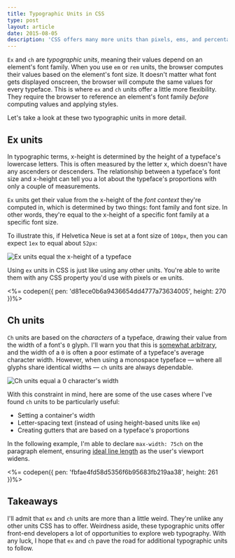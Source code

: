 ```yaml
---
title: Typographic Units in CSS
type: post
layout: article
date: 2015-08-05
description: 'CSS offers many more units than pixels, ems, and percentages. But out of all the units available to us, I find two the most intriguing: ex and ch.'
---
```


`Ex` and `ch` are _typographic units_, meaning their values depend on an element's font family. When you use `em` or `rem` units, the browser computes their values based on the element's font size. It doesn't matter what font gets displayed onscreen, the browser will compute the same values for every typeface. This is where `ex` and `ch` units offer a little more flexibility. They require the browser to reference an element's font family _before_ computing values and applying styles.

Let's take a look at these two typographic units in more detail.

## Ex units

In typographic terms, x-height is determined by the height of a typeface's lowercase letters. This is often measured by the letter x, which doesn't have any ascenders or descenders. The relationship between a typeface's font size and x-height can tell you a lot about the typeface's proportions with only a couple of measurements.

`Ex` units get their value from the x-height of the _font context_ they're computed in, which is determined by two things: font family and font size. In other words, they're equal to the x-height of a specific font family at a specific font size.

To illustrate this, if Helvetica Neue is set at a font size of `100px`, then you can expect `1ex` to equal about `52px`:

![Ex units equal the x-height of a typeface](typographic-units-ex-units.svg)

Using `ex` units in CSS is just like using any other units. You're able to write them with any CSS property you'd use with pixels or `em` units.

<%= codepen({ pen: 'd81ece0b6a9436654dd4777a73634005', height: 270 })%>

## Ch units

`Ch` units are based on the _characters_ of a typeface, drawing their value from the width of a font's `0` glyph. I'll warn you that this is [somewhat arbitrary][meyer-defining-ch], and the width of a `0` is often a poor estimate of a typeface's average character width. However, when using a monospace typeface — where all glyphs share identical widths — `ch` units are always dependable.

![Ch units equal a 0 character's width](typographic-units-ch-units.svg)

With this constraint in mind, here are some of the use cases where I've found `ch` units to be particularly useful:

- Setting a container's width
- Letter-spacing text (instead of using height-based units like `em`)
- Creating gutters that are based on a typeface's proportions

In the following example, I'm able to declare `max-width: 75ch` on the paragraph element, ensuring [ideal line length][csstricks-45-75] as the user's viewport widens.

<%= codepen({ pen: 'fbfae4fd58d5356f6b95683fb219aa38', height: 261 })%>

## Takeaways

I'll admit that `ex` and `ch` units are more than a little weird. They're unlike any other units CSS has to offer. Weirdness aside, these typographic units offer front-end developers a lot of opportunities to explore web typography. With any luck, I hope that `ex` and `ch` pave the road for additional typographic units to follow.

[csstricks-45-75]: https://css-tricks.com/bookmarklet-colorize-text-45-75-characters-line-length-testing/
[meyer-defining-ch]: http://meyerweb.com/eric/thoughts/2012/05/15/defining-ch/
